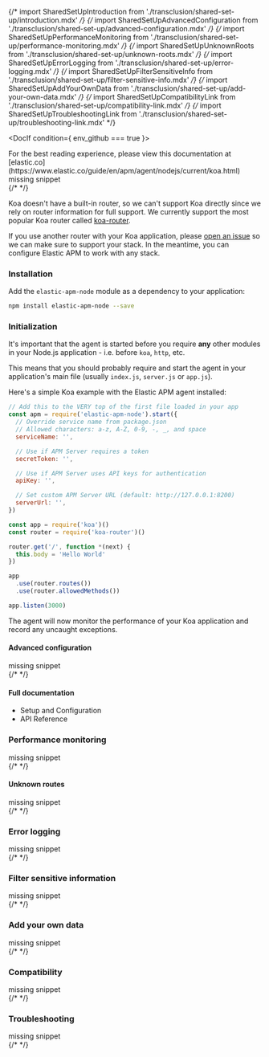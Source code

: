 

{/* import SharedSetUpIntroduction from './transclusion/shared-set-up/introduction.mdx' */}
{/* import SharedSetUpAdvancedConfiguration from './transclusion/shared-set-up/advanced-configuration.mdx' */}
{/* import SharedSetUpPerformanceMonitoring from './transclusion/shared-set-up/performance-monitoring.mdx' */}
{/* import SharedSetUpUnknownRoots from './transclusion/shared-set-up/unknown-roots.mdx' */}
{/* import SharedSetUpErrorLogging from './transclusion/shared-set-up/error-logging.mdx' */}
{/* import SharedSetUpFilterSensitiveInfo from './transclusion/shared-set-up/filter-sensitive-info.mdx' */}
{/* import SharedSetUpAddYourOwnData from './transclusion/shared-set-up/add-your-own-data.mdx' */}
{/* import SharedSetUpCompatibilityLink from './transclusion/shared-set-up/compatibility-link.mdx' */}
{/* import SharedSetUpTroubleshootingLink from './transclusion/shared-set-up/troubleshooting-link.mdx' */}


<div id="koa"></div>


<DocIf condition={ env_github === true }>

<DocCallOut title="Note">
For the best reading experience,
please view this documentation at [elastic.co](https://www.elastic.co/guide/en/apm/agent/nodejs/current/koa.html)
</DocCallOut>

</DocIf>

<div style={{ backgroundColor: "#F1F4FA", width: "100%", height: "250px", textAlign: "center", paddingTop: "110px", marginBottom: "20px" }}><DocIcon type="documents" title="missing snippet"/> missing snippet</div>
{/* <SharedSetUpIntroduction framework={framework} /> */}


Koa doesn't have a built-in router,
so we can't support Koa directly since we rely on router information for full support.
We currently support the most popular Koa router called [koa-router](https://github.com/koajs/koa-router).

If you use another router with your Koa application,
please [open an issue](https://github.com/elastic/apm-agent-nodejs/issues) so we can make sure to support your stack.
In the meantime, you can <DocLink id="serverlessObservabilityApmAgentsNodejsGetStarted">configure Elastic APM to work with any stack</DocLink>.

<div id="koa-installation"></div>

### Installation

Add the `elastic-apm-node` module as a dependency to your application:

```bash
npm install elastic-apm-node --save
```

<div id="koa-initialization"></div>

### Initialization

It's important that the agent is started before you require **any** other modules in your Node.js application - i.e. before `koa`, `http`, etc.

This means that you should probably require and start the agent in your application's main file (usually `index.js`, `server.js` or `app.js`).

Here's a simple Koa example with the Elastic APM agent installed:

```js
// Add this to the VERY top of the first file loaded in your app
const apm = require('elastic-apm-node').start({
  // Override service name from package.json
  // Allowed characters: a-z, A-Z, 0-9, -, _, and space
  serviceName: '',

  // Use if APM Server requires a token
  secretToken: '',

  // Use if APM Server uses API keys for authentication
  apiKey: '',

  // Set custom APM Server URL (default: http://127.0.0.1:8200)
  serverUrl: '',
})

const app = require('koa')()
const router = require('koa-router')()

router.get('/', function *(next) {
  this.body = 'Hello World'
})

app
  .use(router.routes())
  .use(router.allowedMethods())

app.listen(3000)
```

The agent will now monitor the performance of your Koa application and record any uncaught exceptions.

<div id="koa-advanced-configuration"></div>

#### Advanced configuration

<div style={{ backgroundColor: "#F1F4FA", width: "100%", height: "250px", textAlign: "center", paddingTop: "110px", marginBottom: "20px" }}><DocIcon type="documents" title="missing snippet"/> missing snippet</div>
{/* <SharedSetUpAdvancedConfiguration  /> */}


<div id="koa-full-documentation"></div>

#### Full documentation

* <DocLink id="serverlessObservabilityApmAgentsNodejsConfigure">Setup and Configuration</DocLink>
* <DocLink id="serverlessObservabilityApmAgentsNodejsApi">API Reference</DocLink>

<div id="koa-performance-monitoring"></div>

### Performance monitoring

<div style={{ backgroundColor: "#F1F4FA", width: "100%", height: "250px", textAlign: "center", paddingTop: "110px", marginBottom: "20px" }}><DocIcon type="documents" title="missing snippet"/> missing snippet</div>
{/* <SharedSetUpPerformanceMonitoring framework={framework}  /> */}


<div id="koa-unknown-routes"></div>

#### Unknown routes

<div style={{ backgroundColor: "#F1F4FA", width: "100%", height: "250px", textAlign: "center", paddingTop: "110px", marginBottom: "20px" }}><DocIcon type="documents" title="missing snippet"/> missing snippet</div>
{/* <SharedSetUpUnknownRoots framework={framework}  /> */}


<div id="koa-error-logging"></div>

### Error logging

<div style={{ backgroundColor: "#F1F4FA", width: "100%", height: "250px", textAlign: "center", paddingTop: "110px", marginBottom: "20px" }}><DocIcon type="documents" title="missing snippet"/> missing snippet</div>
{/* <SharedSetUpErrorLogging  /> */}


<div id="koa-filter-sensitive-information"></div>

### Filter sensitive information

<div style={{ backgroundColor: "#F1F4FA", width: "100%", height: "250px", textAlign: "center", paddingTop: "110px", marginBottom: "20px" }}><DocIcon type="documents" title="missing snippet"/> missing snippet</div>
{/* <SharedSetUpFilterSensitiveInfo  /> */}


<div id="koa-add-your-own-data"></div>

### Add your own data

<div style={{ backgroundColor: "#F1F4FA", width: "100%", height: "250px", textAlign: "center", paddingTop: "110px", marginBottom: "20px" }}><DocIcon type="documents" title="missing snippet"/> missing snippet</div>
{/* <SharedSetUpAddYourOwnData  /> */}


<div id="koa-compatibility"></div>

### Compatibility

<div style={{ backgroundColor: "#F1F4FA", width: "100%", height: "250px", textAlign: "center", paddingTop: "110px", marginBottom: "20px" }}><DocIcon type="documents" title="missing snippet"/> missing snippet</div>
{/* <SharedSetUpCompatibilityLink  /> */}


<div id="koa-troubleshooting"></div>

### Troubleshooting

<div style={{ backgroundColor: "#F1F4FA", width: "100%", height: "250px", textAlign: "center", paddingTop: "110px", marginBottom: "20px" }}><DocIcon type="documents" title="missing snippet"/> missing snippet</div>
{/* <SharedSetUpTroubleshootingLink  /> */}

